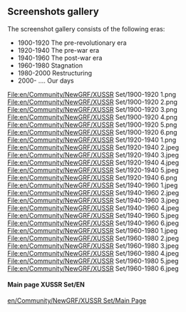 == Screenshots gallery ==
The screenshot gallery consists of the following eras:
* 1900-1920 The pre-revolutionary era
* 1920-1940 The pre-war era
* 1940-1960 The post-war era
* 1960-1980 Stagnation
* 1980-2000 Restructuring
* 2000- ....      Our days

<gallery mode="packed">
File:en/Community/NewGRF/XUSSR Set/1900-1920 1.png
File:en/Community/NewGRF/XUSSR Set/1900-1920 2.png
File:en/Community/NewGRF/XUSSR Set/1900-1920 3.png
File:en/Community/NewGRF/XUSSR Set/1900-1920 4.png
File:en/Community/NewGRF/XUSSR Set/1900-1920 5.png
File:en/Community/NewGRF/XUSSR Set/1900-1920 6.png
File:en/Community/NewGRF/XUSSR Set/1920-1940 1.png
File:en/Community/NewGRF/XUSSR Set/1920-1940 2.jpeg
File:en/Community/NewGRF/XUSSR Set/1920-1940 3.jpeg
File:en/Community/NewGRF/XUSSR Set/1920-1940 4.jpeg
File:en/Community/NewGRF/XUSSR Set/1920-1940 5.jpeg
File:en/Community/NewGRF/XUSSR Set/1920-1940 6.png
File:en/Community/NewGRF/XUSSR Set/1940-1960 1.jpeg
File:en/Community/NewGRF/XUSSR Set/1940-1960 2.jpeg
File:en/Community/NewGRF/XUSSR Set/1940-1960 3.jpeg
File:en/Community/NewGRF/XUSSR Set/1940-1960 4.jpeg
File:en/Community/NewGRF/XUSSR Set/1940-1960 5.jpeg
File:en/Community/NewGRF/XUSSR Set/1940-1960 6.jpeg
File:en/Community/NewGRF/XUSSR Set/1960-1980 1.jpeg
File:en/Community/NewGRF/XUSSR Set/1960-1980 2.jpeg
File:en/Community/NewGRF/XUSSR Set/1960-1980 3.jpeg
File:en/Community/NewGRF/XUSSR Set/1960-1980 4.jpeg
File:en/Community/NewGRF/XUSSR Set/1960-1980 5.jpeg
File:en/Community/NewGRF/XUSSR Set/1960-1980 6.jpeg
</gallery>

====Main page XUSSR Set/EN====
[[en/Community/NewGRF/XUSSR Set/Main Page]]